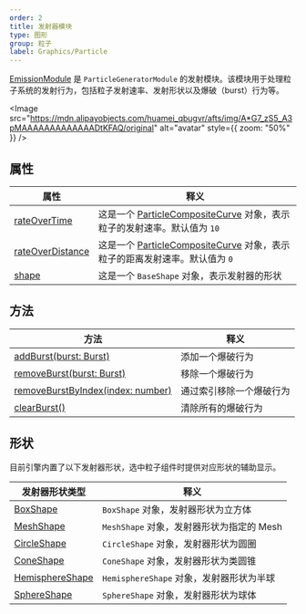 ```yaml
---
order: 2
title: 发射器模块
type: 图形
group: 粒子
label: Graphics/Particle
---
```


[EmissionModule](/apis/core/#EmissionModule) 是 `ParticleGeneratorModule` 的发射模块。该模块用于处理粒子系统的发射行为，包括粒子发射速率、发射形状以及爆破（burst）行为等。

<Image src="https://mdn.alipayobjects.com/huamei_qbugvr/afts/img/A*G7_zS5_A3pMAAAAAAAAAAAAADtKFAQ/original" alt="avatar" style={{ zoom: "50%" }} />

## 属性

| 属性                                                           | 释义                                                                                                            |
| -------------------------------------------------------------- | --------------------------------------------------------------------------------------------------------------- |
| [rateOverTime](/apis/core/#EmissionModule-rateOverTime)         | 这是一个 [ParticleCompositeCurve](/apis/core/#ParticleCompositeCurve) 对象，表示粒子的发射速率。默认值为 `10`    |
| [rateOverDistance](/apis/core/#EmissionModule-rateOverDistance) | 这是一个 [ParticleCompositeCurve](/apis/core/#ParticleCompositeCurve) 对象，表示粒子的距离发射速率。默认值为 `0` |
| [shape](/apis/core/#EmissionModule-shape)                       | 这是一个 `BaseShape` 对象，表示发射器的形状                                                                     |

## 方法

| 方法                                                                              | 释义                     |
| --------------------------------------------------------------------------------- | ------------------------ |
| [addBurst(burst: Burst)](/apis/core/#EmissionModule-addBurst)                      | 添加一个爆破行为         |
| [removeBurst(burst: Burst)](/apis/core/#EmissionModule-removeBurst)                | 移除一个爆破行为         |
| [removeBurstByIndex(index: number)](/apis/core/#EmissionModule-removeBurstByIndex) | 通过索引移除一个爆破行为 |
| [clearBurst()](/apis/core/#EmissionModule-clearBurst)                              | 清除所有的爆破行为       |

## 形状

目前引擎内置了以下发射器形状，选中粒子组件时提供对应形状的辅助显示。

| 发射器形状类型                                               | 释义                                 |
| ------------------------------------------------------------ | ------------------------------------ |
| [BoxShape](/apis/core/#BoxShape)               | `BoxShape` 对象，发射器形状为立方体 |
| [MeshShape](/apis/core/#MeshShape)             | `MeshShape` 对象，发射器形状为指定的 Mesh |
| [CircleShape](/apis/core/#CircleShape)         | `CircleShape` 对象，发射器形状为圆圈   |
| [ConeShape](/apis/core/#ConeShape)             | `ConeShape` 对象，发射器形状为类圆锥 |
| [HemisphereShape](/apis/core/#HemisphereShape) | `HemisphereShape` 对象，发射器形状为半球   |
| [SphereShape](/apis/core/#SphereShape)         | `SphereShape` 对象，发射器形状为球体   |
